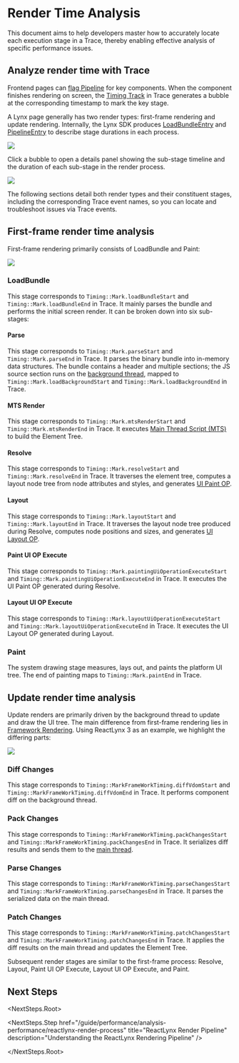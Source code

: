 <style>{`
  .full_image {
    width: 750px;
    margin: 20px;
  }
`}</style>


# Render Time Analysis

This document aims to help developers master how to accurately locate each execution stage in a Trace, thereby enabling effective analysis of specific performance issues.

## Analyze render time with Trace

Frontend pages can [flag Pipeline](/guide/performance/monitor-performance/timing-flag) for key components. When the component finishes rendering on screen, the [Timing Track](/guide/performance/analysis-performance/trace-track) in Trace generates a bubble at the corresponding timestamp to mark the key stage.

A Lynx page generally has two render types: first-frame rendering and update rendering. Internally, the Lynx SDK produces [LoadBundleEntry](/api/lynx-api/performance-api/performance-entry/load-bundle-entry) and [PipelineEntry](/api/lynx-api/performance-api/performance-entry/pipeline-entry) to describe stage durations in each process.

<img src="https://lf-lynx.tiktok-cdns.com/obj/lynx-artifacts-oss-sg/plugin/static/timing_demo_trace_overview.png" />

Click a bubble to open a details panel showing the sub-stage timeline and the duration of each sub-stage in the render process.

<img src="https://lf-lynx.tiktok-cdns.com/obj/lynx-artifacts-oss-sg/plugin/static/timing_demo_trace_detail_panel.png" />

The following sections detail both render types and their constituent stages, including the corresponding Trace event names, so you can locate and troubleshoot issues via Trace events.

## First-frame render time analysis

First-frame rendering primarily consists of LoadBundle and Paint:

<img src="https://lf-lynx.tiktok-cdns.com/obj/lynx-artifacts-oss-sg/plugin/static/timing_demo_trace_load_bundle.png" />

### LoadBundle

This stage corresponds to `Timing::Mark.loadBundleStart` and `Timing::Mark.loadBundleEnd` in Trace. It mainly parses the bundle and performs the initial screen render. It can be broken down into six sub-stages:

#### Parse

This stage corresponds to `Timing::Mark.parseStart` and `Timing::Mark.parseEnd` in Trace. It parses the binary bundle into in-memory data structures. The bundle contains a header and multiple sections; the JS source section runs on the [background thread](/guide/spec#background-thread-aka-off-main-thread), mapped to `Timing::Mark.loadBackgroundStart` and `Timing::Mark.loadBackgroundEnd` in Trace.

#### MTS Render

This stage corresponds to `Timing::Mark.mtsRenderStart` and `Timing::Mark.mtsRenderEnd` in Trace. It executes [Main Thread Script (MTS)](/guide/spec#main-thread-script-or-mts) to build the Element Tree.

#### Resolve

This stage corresponds to `Timing::Mark.resolveStart` and `Timing::Mark.resolveEnd` in Trace. It traverses the element tree, computes a layout node tree from node attributes and styles, and generates [UI Paint OP](/guide/spec#platform-ui-paint-operations-or-ui-paint-op).

#### Layout

This stage corresponds to `Timing::Mark.layoutStart` and `Timing::Mark.layoutEnd` in Trace. It traverses the layout node tree produced during Resolve, computes node positions and sizes, and generates [UI Layout OP](/guide/spec#platform-ui-layout-operations-or-ui-layout-op).

#### Paint UI OP Execute

This stage corresponds to `Timing::Mark.paintingUiOperationExecuteStart` and `Timing::Mark.paintingUiOperationExecuteEnd` in Trace. It executes the UI Paint OP generated during Resolve.

#### Layout UI OP Execute

This stage corresponds to `Timing::Mark.layoutUiOperationExecuteStart` and `Timing::Mark.layoutUiOperationExecuteEnd` in Trace. It executes the UI Layout OP generated during Layout.

### Paint

The system drawing stage measures, lays out, and paints the platform UI tree. The end of painting maps to `Timing::Mark.paintEnd` in Trace.

## Update render time analysis

Update renders are primarily driven by the background thread to update and draw the UI tree. The main difference from first-frame rendering lies in [Framework Rendering](/guide/spec#framework-rendering). Using ReactLynx 3 as an example, we highlight the differing parts:

<img src="https://lf-lynx.tiktok-cdns.com/obj/lynx-artifacts-oss-sg/plugin/static/timing_demo_trace_pipeline_entry.png" />

### Diff Changes

This stage corresponds to `Timing::MarkFrameWorkTiming.diffVdomStart` and `Timing::MarkFrameWorkTiming.diffVdomEnd` in Trace. It performs component diff on the background thread.

### Pack Changes

This stage corresponds to `Timing::MarkFrameWorkTiming.packChangesStart` and `Timing::MarkFrameWorkTiming.packChangesEnd` in Trace. It serializes diff results and sends them to the [main thread](/guide/spec#main-thread-or-lynx-main-thread).

### Parse Changes

This stage corresponds to `Timing::MarkFrameWorkTiming.parseChangesStart` and `Timing::MarkFrameWorkTiming.parseChangesEnd` in Trace. It parses the serialized data on the main thread.

### Patch Changes

This stage corresponds to `Timing::MarkFrameWorkTiming.patchChangesStart` and `Timing::MarkFrameWorkTiming.patchChangesEnd` in Trace. It applies the diff results on the main thread and updates the Element Tree.

Subsequent render stages are similar to the first-frame process: Resolve, Layout, Paint UI OP Execute, Layout UI OP Execute, and Paint.

## Next Steps

<NextSteps.Root>

<NextSteps.Step
  href="/guide/performance/analysis-performance/reactlynx-render-process"
  title="ReactLynx Render Pipeline"
  description="Understanding the ReactLynx Rendering Pipeline"
/>

</NextSteps.Root>

